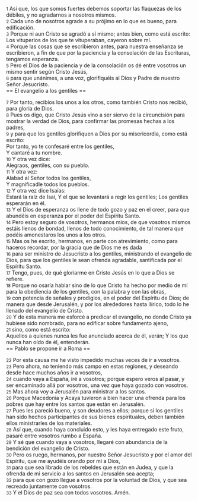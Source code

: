 {{anchor|1}} <small>1</small> Así que, los que somos fuertes debemos soportar las flaquezas de los débiles, y no agradarnos a nosotros mismos.<br>
{{anchor|2}} <small>2</small> Cada uno de nosotros agrade a su prójimo en lo que es bueno, para edificación.<br>
{{anchor|3}} <small>3</small> Porque ni aun Cristo se agradó a sí mismo; antes bien, como está escrito: Los vituperios de los que te vituperaban, cayeron sobre mí.<br>
{{anchor|4}} <small>4</small> Porque las cosas que se escribieron antes, para nuestra enseñanza se escribieron, a fin de que por la paciencia y la consolación de las Escrituras, tengamos esperanza.<br>
{{anchor|5}} <small>5</small> Pero el Dios de la paciencia y de la consolación os dé entre vosotros un mismo sentir según Cristo Jesús,<br>
{{anchor|6}} <small>6</small> para que unánimes, a una voz, glorifiquéis al Dios y Padre de nuestro Señor Jesucristo.<br>
== El evangelio a los gentiles ==

{{anchor|7}} <small>7</small> Por tanto, recibíos los unos a los otros, como también Cristo nos recibió, para gloria de Dios.<br>
{{anchor|8}} <small>8</small> Pues os digo, que Cristo Jesús vino a ser siervo de la circuncisión para mostrar la verdad de Dios, para confirmar las promesas hechas a los padres,<br>
{{anchor|9}} <small>9</small> y para que los gentiles glorifiquen a Dios por su misericordia, como está escrito:<br>
Por tanto, yo te confesaré entre los gentiles,<br>
Y cantaré a tu nombre.<br>
{{anchor|10}} <small>10</small> Y otra vez dice:<br>
Alegraos, gentiles, con su pueblo.<br>
{{anchor|11}} <small>11</small> Y otra vez:<br>
Alabad al Señor todos los gentiles,<br>
Y magnificadle todos los pueblos.<br>
{{anchor|12}} <small>12</small> Y otra vez dice Isaías:<br>
Estará la raíz de Isaí, Y el que se levantará a regir los gentiles; Los gentiles esperarán en él.<br>
{{anchor|13}} <small>13</small> Y el Dios de esperanza os llene de todo gozo y paz en el creer, para que abundéis en esperanza por el poder del Espíritu Santo.<br>
{{anchor|14}} <small>14</small> Pero estoy seguro de vosotros, hermanos míos, de que vosotros mismos estáis llenos de bondad, llenos de todo conocimiento, de tal manera que podéis amonestaros los unos a los otros.<br>
{{anchor|15}} <small>15</small> Mas os he escrito, hermanos, en parte con atrevimiento, como para haceros recordar, por la gracia que de Dios me es dada<br>
{{anchor|16}} <small>16</small> para ser ministro de Jesucristo a los gentiles, ministrando el evangelio de Dios, para que los gentiles le sean ofrenda agradable, santificada por el Espíritu Santo.<br>
{{anchor|17}} <small>17</small> Tengo, pues, de qué gloriarme en Cristo Jesús en lo que a Dios se refiere.<br>
{{anchor|18}} <small>18</small> Porque no osaría hablar sino de lo que Cristo ha hecho por medio de mí para la obediencia de los gentiles, con la palabra y con las obras,<br>
{{anchor|19}} <small>19</small> con potencia de señales y prodigios, en el poder del Espíritu de Dios; de manera que desde Jerusalén, y por los alrededores hasta Ilírico, todo lo he llenado del evangelio de Cristo.<br>
{{anchor|20}} <small>20</small> Y de esta manera me esforcé a predicar el evangelio, no donde Cristo ya hubiese sido nombrado, para no edificar sobre fundamento ajeno,<br>
{{anchor|21}} <small>21</small> sino, como está escrito:<br>
Aquellos a quienes nunca les fue anunciado acerca de él, verán; Y los que nunca han oído de él, entenderán.<br>
== Pablo se propone ir a Roma ==

{{anchor|22}} <small>22</small> Por esta causa me he visto impedido muchas veces de ir a vosotros.<br>
{{anchor|23}} <small>23</small> Pero ahora, no teniendo más campo en estas regiones, y deseando desde hace muchos años ir a vosotros,<br>
{{anchor|24}} <small>24</small> cuando vaya a España, iré a vosotros; porque espero veros al pasar, y ser encaminado allá por vosotros, una vez que haya gozado con vosotros.<br>
{{anchor|25}} <small>25</small> Mas ahora voy a Jerusalén para ministrar a los santos.<br>
{{anchor|26}} <small>26</small> Porque Macedonia y Acaya tuvieron a bien hacer una ofrenda para los pobres que hay entre los santos que están en Jerusalén.<br>
{{anchor|27}} <small>27</small> Pues les pareció bueno, y son deudores a ellos; porque si los gentiles han sido hechos participantes de sus bienes espirituales, deben también ellos ministrarles de los materiales.<br>
{{anchor|28}} <small>28</small> Así que, cuando haya concluido esto, y les haya entregado este fruto, pasaré entre vosotros rumbo a España.<br>
{{anchor|29}} <small>29</small> Y sé que cuando vaya a vosotros, llegaré con abundancia de la bendición del evangelio de Cristo.<br>
{{anchor|30}} <small>30</small> Pero os ruego, hermanos, por nuestro Señor Jesucristo y por el amor del Espíritu, que me ayudéis orando por mí a Dios,<br>
{{anchor|31}} <small>31</small> para que sea librado de los rebeldes que están en Judea, y que la ofrenda de mi servicio a los santos en Jerusalén sea acepta;<br>
{{anchor|32}} <small>32</small> para que con gozo llegue a vosotros por la voluntad de Dios, y que sea recreado juntamente con vosotros.<br>
{{anchor|33}} <small>33</small> Y el Dios de paz sea con todos vosotros. Amén.<br>
